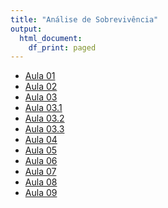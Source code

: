 ```yaml
---
title: "Análise de Sobrevivência"
output:   
  html_document: 
    df_print: paged
---
```



* [Aula 01](content/slides01/index.html)
* [Aula 02](content/slides02/index.html)
* [Aula 03](content/slides03/index.html)
* [Aula 03.1](content/slides04/index.html)
* [Aula 03.2](content/slides05/index.html)
* [Aula 03.3](content/slides06/index.html)
* [Aula 04](content/slides07/index.html)
* [Aula 05](content/slides08/index.html)
* [Aula 06](content/slides09/index.html)
* [Aula 07](content/slides10/index.html)
* [Aula 08](content/slides11/index.html)
* [Aula 09](content/slides12/index.html)